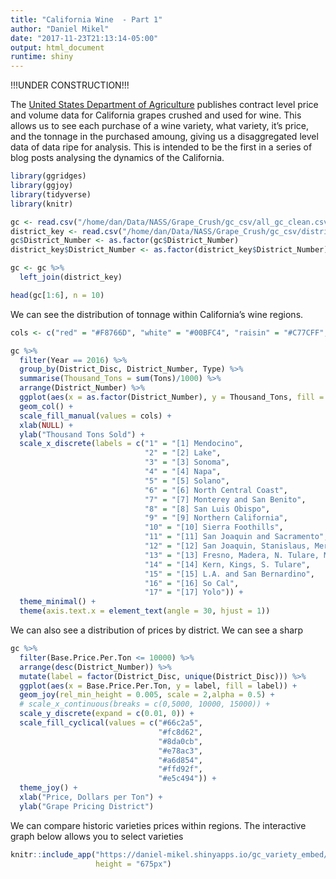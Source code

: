 ```yaml
---
title: "California Wine  - Part 1"
author: "Daniel Mikel"
date: "2017-11-23T21:13:14-05:00"
output: html_document
runtime: shiny
---
```


!!!UNDER CONSTRUCTION!!!

The [United States Department of Agriculture](https://www.nass.usda.gov/Statistics_by_State/California/Publications/Grape_Crush/Reports/) publishes contract level price and volume data for California grapes crushed and used for wine. This allows us to see each purchase of a wine variety, what variety, it's price, and the tonnage in the purchased amoung, giving us a disaggregated level data of data ripe for analysis. This is intended to be the first in a series of blog posts analysing the dynamics of the California.

```r
library(ggridges)
library(ggjoy)
library(tidyverse)
library(knitr)

gc <- read.csv("/home/dan/Data/NASS/Grape_Crush/gc_csv/all_gc_clean.csv")
district_key <- read.csv("/home/dan/Data/NASS/Grape_Crush/gc_csv/district_key.csv")
gc$District_Number <- as.factor(gc$District_Number)
district_key$District_Number <- as.factor(district_key$District_Number)

gc <- gc %>%
  left_join(district_key)

```

```r
head(gc[1:6], n = 10)
```

We can see the distribution of tonnage within California's wine regions.

```r
cols <- c("red" = "#F8766D", "white" = "#00BFC4", "raisin" = "#C77CFF", "table" = "#7CAE00", "all wine" = "#190B28")

gc %>%
  filter(Year == 2016) %>%
  group_by(District_Disc, District_Number, Type) %>%
  summarise(Thousand_Tons = sum(Tons)/1000) %>%
  arrange(District_Number) %>%
  ggplot(aes(x = as.factor(District_Number), y = Thousand_Tons, fill = Type)) +
  geom_col() + 
  scale_fill_manual(values = cols) +
  xlab(NULL) + 
  ylab("Thousand Tons Sold") + 
  scale_x_discrete(labels = c("1" = "[1] Mendocino",
                              "2" = "[2] Lake",
                              "3" = "[3] Sonoma",
                              "4" = "[4] Napa",
                              "5" = "[5] Solano",
                              "6" = "[6] North Central Coast",
                              "7" = "[7] Monterey and San Benito",
                              "8" = "[8] San Luis Obispo",
                              "9" = "[9] Northern California",
                              "10" = "[10] Sierra Foothills",
                              "11" = "[11] San Joaquin and Sacramento",
                              "12" = "[12] San Joaquin, Stanislaus, Merced",
                              "13" = "[13] Fresno, Madera, N. Tulare, Mono, Inyo",
                              "14" = "[14] Kern, Kings, S. Tulare",
                              "15" = "[15] L.A. and San Bernardino",
                              "16" = "[16] So Cal",
                              "17" = "[17] Yolo")) +
  theme_minimal() +
  theme(axis.text.x = element_text(angle = 30, hjust = 1))  
```

We can also see a distribution of prices by district. We can see a sharp 

```r
gc %>%
  filter(Base.Price.Per.Ton <= 10000) %>%
  arrange(desc(District_Number)) %>%
  mutate(label = factor(District_Disc, unique(District_Disc))) %>%
  ggplot(aes(x = Base.Price.Per.Ton, y = label, fill = label)) + 
  geom_joy(rel_min_height = 0.005, scale = 2,alpha = 0.5) +
  # scale_x_continuous(breaks = c(0,5000, 10000, 15000)) +
  scale_y_discrete(expand = c(0.01, 0)) +
  scale_fill_cyclical(values = c("#66c2a5",
                                 "#fc8d62",
                                 "#8da0cb",
                                 "#e78ac3",
                                 "#a6d854",
                                 "#ffd92f",
                                 "#e5c494")) +
  theme_joy() +
  xlab("Price, Dollars per Ton") +
  ylab("Grape Pricing District")  

```


We can compare historic varieties prices within regions. The interactive graph below allows you to select varieties 

```r

knitr::include_app("https://daniel-mikel.shinyapps.io/gc_variety_embed/", 
                   height = "675px")

```